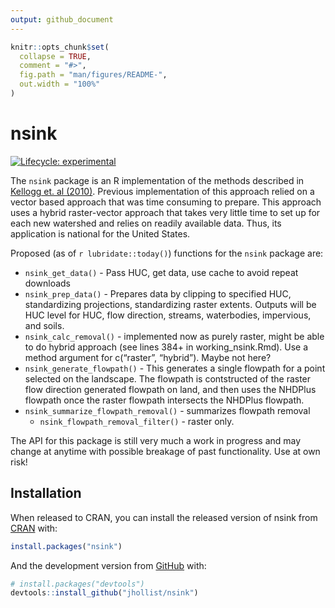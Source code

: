 ```yaml
---
output: github_document
---
```


<!-- README.md is generated from README.Rmd. Please edit that file -->

```r
knitr::opts_chunk$set(
  collapse = TRUE,
  comment = "#>",
  fig.path = "man/figures/README-",
  out.width = "100%"
)
```
# nsink

<!-- badges: start -->
[![Lifecycle: experimental](https://img.shields.io/badge/lifecycle-experimental-orange.svg)](https://www.tidyverse.org/lifecycle/#experimental)
<!-- badges: end -->

The `nsink` package is an R implementation of the methods described in [Kellogg et. al (2010)](https://doi.org/10.1016/j.ecoleng.2010.02.006).  Previous implementation of this approach relied on a vector based approach that was time consuming to prepare.  This approach uses a hybrid raster-vector approach that takes very little time to set up for each new watershed and relies on readily available data.  Thus, its application is national for the United States.

Proposed (as of `r lubridate::today()`) functions for the `nsink` package are:

- `nsink_get_data()` - Pass HUC, get data, use cache to avoid repeat downloads
- `nsink_prep_data()` - Prepares data by clipping to specified HUC, standardizing projections, standardizing raster extents.  Outputs will be HUC level for HUC, flow direction, streams, waterbodies, impervious, and soils. 
- `nsink_calc_removal()` - implemented now as purely raster, might be able to do hybrid approach (see lines 384+ in working_nsink.Rmd).  Use a method argument for c("raster", "hybrid"). Maybe not here?  
- `nsink_generate_flowpath()` - This generates a single flowpath for a point selected on the landscape.  The flowpath is contstructed of the raster flow direction generated flowpath on land, and then uses the NHDPlus flowpath once the raster flowpath intersects the NHDPlus flowpath.
- `nsink_summarize_flowpath_removal()` - summarizes flowpath removal
  - `nsink_flowpath_removal_filter()` - raster only.

The API for this package is still very much a work in progress and may change at anytime with possible breakage of past functionality.  Use at own risk!


## Installation

When released to CRAN, you can install the released version of nsink from [CRAN](https://CRAN.R-project.org) with:

``` r
install.packages("nsink")
```

And the development version from [GitHub](https://github.com/) with:

``` r
# install.packages("devtools")
devtools::install_github("jhollist/nsink")
```

